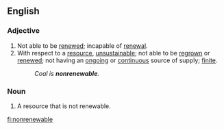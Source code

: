 ==English==

===Adjective===
{{en-adj}}

# Not able to be [[renewed]]; incapable of [[renewal]].
# With respect to a [[resource]], [[unsustainable]]; not able to be [[regrown]] or [[renewed]]; not having an [[ongoing]] or [[continuous]] source of supply; [[finite]].
#: ''Coal is '''nonrenewable'''.''

===Noun===
{{en-noun}}

# A resource that is not renewable.

[[fi:nonrenewable]]